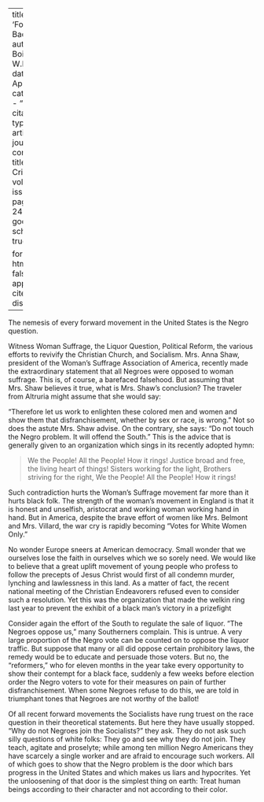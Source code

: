 
---
title: 'Forward Backward'
author: Du Bois, W.E.B.
date: Apr. 1911
categories: 
  - ""
citation: 
  type: article-journal
  container-title: The Crisis
  volume: 2
  issue: 6
  page: 243-244
google-scholar: true

format:
  html:
    toc: false
    appendix-cite-as: display
---



The nemesis of every forward movement in the United States is the Negro question. 

Witness Woman Suffrage, the Liquor Question, Political Reform, the various efforts to revivify the Christian Church, and Socialism. Mrs. Anna Shaw, president of the Woman's Suffrage Association of America, recently made the extraordinary statement that all Negroes were opposed to woman suffrage. This is, of course, a barefaced falsehood. But assuming that Mrs. Shaw believes it true, what is Mrs. Shaw's conclusion? The traveler from Altruria might assume that she would say: 

"Therefore let us work to enlighten these colored men and women and show them that disfranchisement, whether by sex or race, is wrong." Not so does the astute Mrs. Shaw advise. On the contrary, she says: "Do not touch the Negro problem. It will offend the South." This is the 
advice that is generally given to an organization which sings in its recently adopted hymn: 

> We the People! All the People! How it rings! 
> Justice broad and free, the living heart of things!
> Sisters working for the light,
> Brothers striving for the right, 
> We the People! All the People! How it rings! 

Such contradiction hurts the Woman's Suffrage movement far more than it hurts black folk. The strength of the woman's movement in England is that it is honest and unselfish, aristocrat and working woman working hand in hand. But in America, despite the brave effort of women like Mrs. Belmont and Mrs. Villard, the war cry is rapidly becoming "Votes for White Women Only." 

No wonder Europe sneers at American democracy. Small wonder that we ourselves lose the faith in ourselves which we so sorely need. We would like to believe that a great uplift movement of young people who profess to follow the precepts of Jesus Christ would first of all condemn murder, lynching and lawlessness in this land. As a matter of fact, the recent national meeting of the Christian Endeavorers refused even to consider such a resolution. Yet this was the organization that made the welkin ring last year to prevent the exhibit of a black man's victory in a prizefight  

Consider again the effort of the South to regulate the sale of liquor. "The Negroes oppose us," many Southerners complain. This is untrue. A very large proportion of the Negro vote can be counted on to oppose the liquor traffic. But suppose that many or all did oppose certain prohibitory laws, the remedy would be to educate and persuade those voters. But no, the "reformers," who for eleven months in the year take every opportunity to show their contempt for a black face, suddenly a few weeks before election order the Negro voters to vote for their measures on pain of further disfranchisement. When some Negroes refuse to do this, we are told in triumphant tones that Negroes are not worthy of the ballot! 

Of all recent forward movements the Socialists have rung truest on the race question in their theoretical statements. But here they have usually stopped. "Why do not Negroes join the Socialists?" they ask. They do not ask such silly questions of white folks: They go and see why they do not join. They teach, agitate and proselyte; while among ten million Negro Americans they have scarcely a single worker and are afraid to encourage such workers. All of which goes to show that the Negro problem is the door which bars progress in the United States and which makes us liars and hypocrites. Yet the unloosening of that door is the simplest thing on earth: Treat human beings according to their character and not according to their color. 

